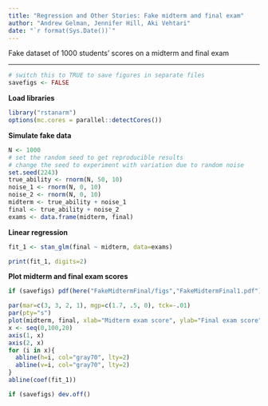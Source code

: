 ```yaml
---
title: "Regression and Other Stories: Fake midterm and final exam"
author: "Andrew Gelman, Jennifer Hill, Aki Vehtari"
date: "`r format(Sys.Date())`"
---
```

Fake dataset of 1000 students' scores on a midterm and final exam

-------------


```r
# switch this to TRUE to save figures in separate files
savefigs <- FALSE
```

**Load libraries**

```r
library("rstanarm")
options(mc.cores = parallel::detectCores())
```

**Simulate fake data**

```r
N <- 1000
# set the random seed to get reproducible results
# change the seed to experiment with variation due to random noise
set.seed(2243)
true_ability <- rnorm(N, 50, 10)
noise_1 <- rnorm(N, 0, 10)
noise_2 <- rnorm(N, 0, 10)
midterm <- true_ability + noise_1
final <- true_ability + noise_2
exams <- data.frame(midterm, final)
```

**Linear regression**

```r
fit_1 <- stan_glm(final ~ midterm, data=exams)
```
```r
print(fit_1, digits=2)
```

**Plot midterm and final exam scores**

```r
if (savefigs) pdf(here("FakeMidtermFinal/figs","FakeMidtermFinal1.pdf"), height=4, width=4)
```
```r
par(mar=c(3, 3, 2, 1), mgp=c(1.7, .5, 0), tck=-.01)
par(pty="s")
plot(midterm, final, xlab="Midterm exam score", ylab="Final exam score", xlim=c(0,100), ylim=c(0,100), xaxs="i", yaxs="i", xaxt="n", yaxt="n", pch=20, cex=.5)
x <- seq(0,100,20)
axis(1, x)
axis(2, x)
for (i in x){
  abline(h=i, col="gray70", lty=2)
  abline(v=i, col="gray70", lty=2)
}
abline(coef(fit_1))
```
```r
if (savefigs) dev.off()
```

